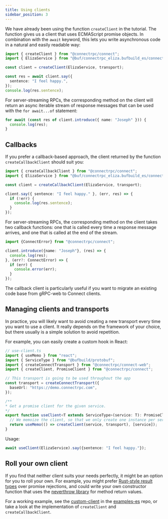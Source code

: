 ```yaml
---
title: Using clients
sidebar_position: 3
---
```


We have already been using the function `createClient` in the tutorial. The
function gives us a client that uses ECMAScript promise objects. In combination
with the `await` keyword, this lets you write asynchronous
code in a natural and easily readable way:

```ts
import { createClient } from "@connectrpc/connect";
import { ElizaService } from "@buf/connectrpc_eliza.bufbuild_es/connectrpc/eliza/v1/eliza_pb";

const client = createClient(ElizaService, transport);

const res = await client.say({
  sentence: "I feel happy.",
});
console.log(res.sentence);
```

For server-streaming RPCs, the corresponding method on the client will return
an async iterable stream of response messages that can be used with the
`for await...of` statement:

```ts
for await (const res of client.introduce({ name: "Joseph" })) {
  console.log(res);
}
```

## Callbacks

If you prefer a callback-based approach, the client returned by the function
`createCallbackClient` should suit you:

```ts
import { createCallbackClient } from "@connectrpc/connect";
import { ElizaService } from "@buf/connectrpc_eliza.bufbuild_es/connectrpc/eliza/v1/eliza_pb";

const client = createCallbackClient(ElizaService, transport);

client.say({ sentence: "I feel happy." }, (err, res) => {
  if (!err) {
    console.log(res.sentence);
  }
});
```

For server-streaming RPCs, the corresponding method on the client takes two
callback functions: one that is called every time a response message arrives,
and one that is called at the end of the stream.

```ts
import {ConnectError} from "@connectrpc/connect";

client.introduce({name: "Joseph"}, (res) => {
  console.log(res);
}, (err?: ConnectError) => {
  if (err) {
    console.error(err);
  }
});
```

The callback client is particularly useful if you want to migrate an existing
code base from gRPC-web to Connect clients.


## Managing clients and transports

In practice, you will likely want to avoid creating a new transport every time
you want to use a client. It really depends on the framework of your choice,
but there usually is a simple solution to avoid repetition.

For example, you can easily create a custom hook in React:

```ts
// use-client.ts
import { useMemo } from "react";
import { ServiceType } from "@bufbuild/protobuf";
import { createConnectTransport } from "@connectrpc/connect-web";
import { createClient, PromiseClient } from "@connectrpc/connect";

// This transport is going to be used throughout the app
const transport = createConnectTransport({
  baseUrl: "https://demo.connectrpc.com",
});

/**
* Get a promise client for the given service.
*/
export function useClient<T extends ServiceType>(service: T): PromiseClient<T> {
  // We memoize the client, so that we only create one instance per service.
  return useMemo(() => createClient(service, transport), [service]);
}
```

Usage:

```ts
await useClient(ElizaService).say({sentence: "I feel happy."});
```

## Roll your own client

If you find that neither client suits your needs perfectly, it might be an
option for you to roll your own. For example, you might prefer [Rust-style
result types](https://doc.rust-lang.org/rust-by-example/error/result.html)
over promise rejections, and could write your own constructor function that
uses the [neverthrow library](https://github.com/supermacro/neverthrow) for
method return values.

For a working example, see the [custom-client](https://github.com/connectrpc/examples-es/tree/main/custom-client)
in the [examples-es](https://github.com/connectrpc/examples-es) repo, or take
a look at the implementation of `createClient` and `createCallbackClient`.
